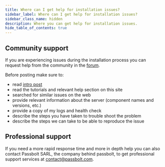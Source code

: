 ```yaml
---
title: Where can I get help for installation issues?
sidebar_label: Where can I get help for installation issues?
sidebar_class_name: hidden
description: Where you can get help for installation issues.
hide_table_of_contents: true
---
```



## Community support
If you are experiencing issues during the installation process you can request help from the
community in the [forum](https://community.passbolt.com).

Before posting make sure to:
- read [intro post](https://community.passbolt.com/t/about-the-installation-issues-category/12)
- read the tutorials and relevant help section on this site
- searched for similar issues on the web
- provide relevant information about the server (component names and versions, etc.)
- provide a copy of my logs and health check
- describe the steps you have taken to trouble shoot the problem
- describe the steps we can take to be able to reproduce the issue

## Professional support
If you need a more rapid response time and more in depth help you can also contact
Passbolt SARL, the company behind passbolt, to get professional support services at
[contact@passbolt.com](mailto:contact@passbolt.com).
